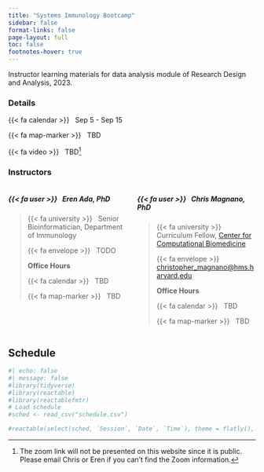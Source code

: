 ```yaml
---
title: "Systems Immunology Bootcamp"
sidebar: false
format-links: false
page-layout: full
toc: false
footnotes-hover: true
---
```


Instructor learning materials for data analysis module of Research Design and Analysis, 2023. 

### Details {.unnumbered}

{{< fa calendar >}} &nbsp; Sep 5 - Sep 15

{{< fa map-marker >}} &nbsp; TBD

{{< fa video >}} &nbsp; TBD[^1]

[^1]: The zoom link will not be presented on this website since it is public. Please email Chris or Eren if you can't find the Zoom information. 

### Instructors {.unnumbered}

:::: {.columns}

::: {.column width="50%"}
##### {{< fa user >}} &nbsp; Eren Ada, PhD
>
>{{< fa university >}} &nbsp; Senior Bioinformatician, Department of Immunology
>
> {{< fa envelope >}} &nbsp; TODO
>
> **Office Hours**
> 
> {{< fa calendar >}} &nbsp; TBD
>
> {{< fa map-marker >}} &nbsp; TBD

:::

::: {.column width="50%"}
##### {{< fa user >}} &nbsp; Chris Magnano, PhD
>
> {{< fa university >}} &nbsp; Curriculum Fellow, [Center for Computational Biomedicine](https://computationalbiomed.hms.harvard.edu/)
>
> {{< fa envelope >}} &nbsp; <a href="mailto:christopher_magnano@hms.harvard.edu">christopher_magnano@hms.harvard.edu</a>
>
> **Office Hours**
>
> {{< fa calendar >}} &nbsp; TBD
>
> {{< fa map-marker >}} &nbsp; TBD

:::

:::

## Schedule

```r
#| echo: false
#| message: false
#library(tidyverse)
#library(reactable)
#library(reactablefmtr)
# Load schedule 
#sched <- read_csv("schedule.csv")

#reactable(select(sched, `Session`, `Date`, `Time`), theme = flatly(), sortable = FALSE)
```
